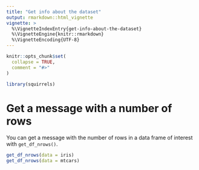 ```yaml
---
title: "Get info about the dataset"
output: rmarkdown::html_vignette
vignette: >
  %\VignetteIndexEntry{get-info-about-the-dataset}
  %\VignetteEngine{knitr::rmarkdown}
  %\VignetteEncoding{UTF-8}
---
```


```r
knitr::opts_chunk$set(
  collapse = TRUE,
  comment = "#>"
)
```

```r
library(squirrels)
```

<!-- WARNING - This vignette is generated by {fusen} from dev/flat_get_info.Rmd: do not edit by hand -->

<!--
 You need to run the 'description' chunk in the '0-dev_history.Rmd' file before continuing your code there.
-->


# Get a message with a number of rows

You can get a message with the number of rows in a data frame of interest with `get_df_nrows()`.



    

  

```r
get_df_nrows(data = iris)
get_df_nrows(data = mtcars)
```

  

  




